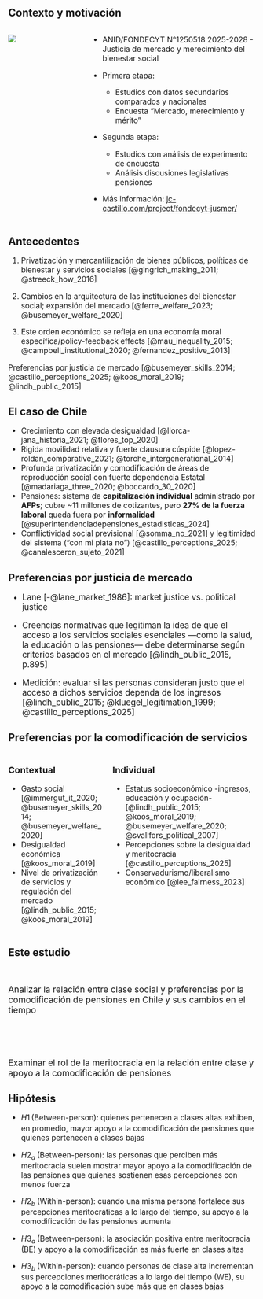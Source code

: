 ## Contexto y motivación

::: {.columns}

::: {.column width="30%"}

![](images/jusmer_trans.png)

:::

::: {.column width="70%"}
::: {.incremental .highlight-last style="font-size: 110%;"}
- ANID/FONDECYT N°1250518 2025-2028 - Justicia de mercado y merecimiento del bienestar social

- Primera etapa:
  * Estudios con datos secundarios comparados y nacionales
  * Encuesta "Mercado, merecimiento y mérito"
 
- Segunda etapa:
  * Estudios con análisis de experimento de encuesta
  * Análisis discusiones legislativas pensiones
  
- Más información: [jc-castillo.com/project/fondecyt-jusmer/](jc-castillo.com/project/fondecyt-jusmer/)

:::
:::
:::

## Antecedentes 

::: {.box-inv-4 .sp-after .fragment style="font-size: 110%;"}

1) Privatización y mercantilización de  bienes públicos, políticas de bienestar y servicios sociales [@gingrich_making_2011; @streeck_how_2016]

:::

::: {.box-inv-4 .sp-after .fragment style="font-size: 110%;"}

2) Cambios en la arquitectura de las instituciones del bienestar social; expansión del mercado [@ferre_welfare_2023; @busemeyer_welfare_2020]

:::


::: {.box-inv-4 .sp-after .fragment style="font-size: 110%;"}

3) Este orden económico se refleja en una economía moral específica/policy-feedback effects [@mau_inequality_2015; @campbell_institutional_2020; @fernandez_positive_2013] 

:::

::: {.box-inv-5 .sp-after-half .fragment style="font-size: 110%;"}

Preferencias por justicia de mercado [@busemeyer_skills_2014; @castillo_perceptions_2025; @koos_moral_2019; @lindh_public_2015]

:::


## El caso de Chile

::: {.incremental .highlight-last style="font-size: 110%;"}
- Crecimiento con elevada desigualdad [@llorca-jana_historia_2021; @flores_top_2020]
- Rigida movilidad relativa y fuerte clausura cúspide [@lopez-roldan_comparative_2021; @torche_intergenerational_2014]
- Profunda privatización y comodificación de áreas de reproducción social con fuerte dependencia Estatal [@madariaga_three_2020; @boccardo_30_2020]
- Pensiones: sistema de **capitalización individual** administrado por **AFPs**; cubre ~11 millones de cotizantes, pero **27% de la fuerza laboral** queda fuera por **informalidad** [@superintendenciadepensiones_estadisticas_2024]
- Conflictividad social previsional [@somma_no_2021] y legitimidad del sistema ("con mi plata no") [@castillo_perceptions_2025; @canalesceron_sujeto_2021]
:::



## Preferencias por justicia de mercado

::: {.incremental .highlight-last style="font-size: 120%;"}

- Lane [-@lane_market_1986]: market justice vs. political justice

- Creencias normativas que legitiman la idea de que el acceso a los servicios sociales esenciales —como la salud, la educación o las pensiones— debe determinarse según criterios basados en el mercado [@lindh_public_2015, p.895]

- Medición: evaluar si las personas consideran justo que el acceso a dichos servicios dependa de los ingresos [@lindh_public_2015; @kluegel_legitimation_1999; @castillo_perceptions_2025]

:::


## Preferencias por la comodificación de servicios


::::: columns
::: {.column width="50%" .incremental .highlight-last style="font-size: 110%;"}

### Contextual

- Gasto social [@immergut_it_2020; @busemeyer_skills_2014; @busemeyer_welfare_2020]
- Desigualdad económica [@koos_moral_2019]
- Nivel de privatización de servicios y regulación del mercado [@lindh_public_2015; @koos_moral_2019]

:::

::: {.column width="50%" .incremental .highlight-last style="font-size: 110%;"}

### Individual

- Estatus socioeconómico -ingresos, educación y ocupación- [@lindh_public_2015; @koos_moral_2019; @busemeyer_welfare_2020; @svallfors_political_2007]
- Percepciones sobre la desigualdad y meritocracia [@castillo_perceptions_2025]
- Conservadurismo/liberalismo económico [@lee_fairness_2023]

:::
:::::


## Este estudio

</br>

::: {.pull-left .box-inv-5 .sp-after .fragment style="font-size: 125%;"}

Analizar la relación entre clase social y preferencias por la comodificación de pensiones en Chile y sus cambios en el tiempo


:::

</br></br></br>

::: {.pull-right .box-inv-5 .sp-after .fragment style="font-size: 125%;"}

Examinar el rol de la meritocracia en la relación entre clase y apoyo a la comodificación de pensiones

:::


## Hipótesis

::: {.incremental .highlight-last style="font-size: 110%;"}

- $H1_ \; (\text{Between-person}):$ quienes pertenecen a clases altas exhiben, en promedio, mayor apoyo a la comodificación de pensiones que quienes pertenecen a clases bajas

- $H2_{a} \; (\text{Between-person}):$ las personas que perciben más meritocracia suelen mostrar mayor apoyo a la comodificación de las pensiones que quienes sostienen esas percepciones con menos fuerza

- $H2_{b} \; (\text{Within-person}):$ cuando una misma persona fortalece sus percepciones meritocráticas a lo largo del tiempo, su apoyo a la comodificación de las pensiones aumenta

- $H3_{a} \; (\text{Between-person}):$ la asociación positiva entre meritocracia (BE) y apoyo a la comodificación es más fuerte en clases altas

- $H3_{b} \; (\text{Within-person}):$ cuando personas de clase alta incrementan sus percepciones meritocráticas a lo largo del tiempo (WE), su apoyo a la comodificación sube más que en clases bajas

:::

